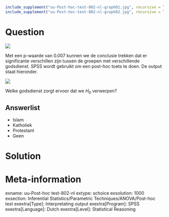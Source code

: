 ```{r, echo = FALSE, results = "hide"}
include_supplement("uu-Post-hoc-test-802-nl-graph01.jpg", recursive = TRUE)
include_supplement("uu-Post-hoc-test-802-nl-graph02.jpg", recursive = TRUE)
```
Question
========
![](uu-Post-hoc-test-802-nl-graph01.jpg)

Met een p-waarde van 0.007 kunnen we de conclusie trekken dat er significante verschillen zijn tussen de groepen met verschillende godsdienst. SPSS wordt gebruikt om een post-hoc toets te doen. De output staat hieronder.

![](uu-Post-hoc-test-802-nl-graph02.jpg)

Welke godsdienst zorgt ervoor dat we $H_{0}$ verwerpen?

Answerlist
----------
* Islam
* Katholiek
* Protestant
* Geen


Solution
========



Meta-information
================
exname: uu-Post-hoc test-802-nl
extype: schoice
exsolution: 1000
exsection: Inferential Statistics/Parametric Techniques/ANOVA/Post-hoc test
exextra[Type]: Interpretating output
exextra[Program]: SPSS
exextra[Language]: Dutch
exextra[Level]: Statistical Reasoning